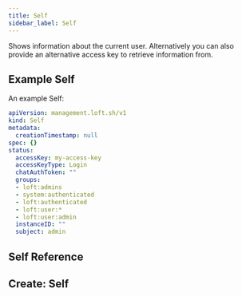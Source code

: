 ```yaml
---
title: Self
sidebar_label: Self
---
```


Shows information about the current user. Alternatively you can also provide an alternative access key to retrieve information from.

## Example Self

An example Self:
```yaml
apiVersion: management.loft.sh/v1
kind: Self
metadata:
  creationTimestamp: null
spec: {}
status:
  accessKey: my-access-key
  accessKeyType: Login
  chatAuthToken: ""
  groups:
  - loft:admins
  - system:authenticated
  - loft:authenticated
  - loft:user:*
  - loft:user:admin
  instanceID: ""
  subject: admin

```

## Self Reference

<Reference />

## Create: Self

<Create />


